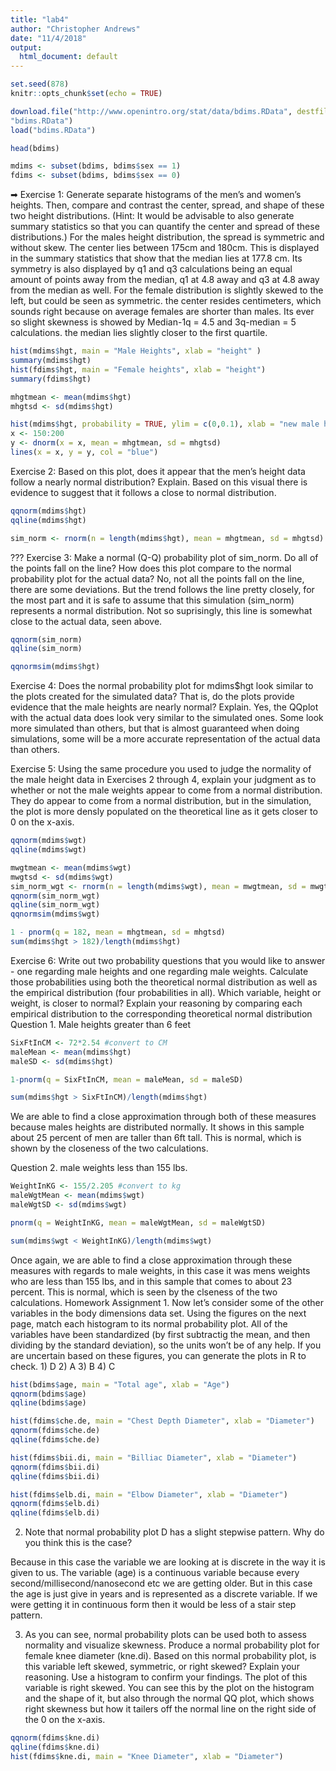 ```yaml
---
title: "lab4"
author: "Christopher Andrews"
date: "11/4/2018"
output:
  html_document: default
---
```


```r
set.seed(878)
knitr::opts_chunk$set(echo = TRUE)

```

```r
download.file("http://www.openintro.org/stat/data/bdims.RData", destfile =
"bdims.RData")
load("bdims.RData")
```

```r
head(bdims)
```

```r
mdims <- subset(bdims, bdims$sex == 1)
fdims <- subset(bdims, bdims$sex == 0)
```

➡ Exercise 1: Generate separate histograms of the men’s and women’s heights. Then,
compare and contrast the center, spread, and shape of these two height distributions. (Hint:
It would be advisable to also generate summary statistics so that you can quantify the
center and spread of these distributions.)
For the males height distribution, the spread is symmetric and without skew. The center lies between 175cm and 180cm. This is displayed in the summary statistics that show that the median lies at 177.8 cm. Its symmetry is also displayed by q1 and q3 calculations being an equal amount of points away from the median, q1 at 4.8 away and q3 at 4.8 away from the median as well.
For the female distribution is slightly skewed to the left, but could be seen as symmetric. the center resides centimeters, which sounds right because on average females are shorter than males. Its ever so slight skewness is showed by Median-1q = 4.5 and 3q-median = 5 calculations. the median lies slightly closer to the first quartile.


```r
hist(mdims$hgt, main = "Male Heights", xlab = "height" )
summary(mdims$hgt)
hist(fdims$hgt, main = "Female heights", xlab = "height")
summary(fdims$hgt)
```

```r
mhgtmean <- mean(mdims$hgt)
mhgtsd <- sd(mdims$hgt)
```
```r
hist(mdims$hgt, probability = TRUE, ylim = c(0,0.1), xlab = "new male heights")
x <- 150:200
y <- dnorm(x = x, mean = mhgtmean, sd = mhgtsd)
lines(x = x, y = y, col = "blue")
```

Exercise 2: Based on this plot, does it appear that the men's height data follow a nearly normal
distribution? Explain.
Based on this visual there is evidence to suggest that it follows a close to normal distribution.


```r
qqnorm(mdims$hgt)
qqline(mdims$hgt)
```

```r
sim_norm <- rnorm(n = length(mdims$hgt), mean = mhgtmean, sd = mhgtsd)
```
??? Exercise 3: Make a normal (Q-Q) probability plot of sim_norm. Do all of the points fall
on the line? How does this plot compare to the normal probability plot for the actual data?
No, not all the points fall on the line, there are some deviations. But the trend follows the line pretty closely, for the most part and it is safe to assume that this simulation (sim_norm) represents a normal distribution. Not so suprisingly, this line is somewhat close to the actual data, seen above.
```r
qqnorm(sim_norm)
qqline(sim_norm)
```
```r
qqnormsim(mdims$hgt)
```

 Exercise 4: Does the normal probability plot for mdims$hgt look similar to the plots
created for the simulated data? That is, do the plots provide evidence that the male heights
are nearly normal? Explain.
Yes, the QQplot with the actual data does look very similar to the simulated ones. Some look more simulated than others, but that is almost guaranteed when doing simulations, some will be a more accurate representation of the actual data than others.

Exercise 5: Using the same procedure you used to judge the normality of the male height
data in Exercises 2 through 4, explain your judgment as to whether or not the male weights
appear to come from a normal distribution. 
They do appear to come from a normal distribution, but in the simulation, the plot is more densly populated on the theoretical line as it gets closer to 0 on the x-axis.
```r
qqnorm(mdims$wgt)
qqline(mdims$wgt)
```

```r
mwgtmean <- mean(mdims$wgt)
mwgtsd <- sd(mdims$wgt)
sim_norm_wgt <- rnorm(n = length(mdims$wgt), mean = mwgtmean, sd = mwgtsd)
qqnorm(sim_norm_wgt)
qqline(sim_norm_wgt)
qqnormsim(mdims$wgt)
```
```r
1 - pnorm(q = 182, mean = mhgtmean, sd = mhgtsd)
sum(mdims$hgt > 182)/length(mdims$hgt)
```
Exercise 6: Write out two probability questions that you would like to answer - one
regarding male heights and one regarding male weights. Calculate those probabilities using
both the theoretical normal distribution as well as the empirical distribution (four
probabilities in all). Which variable, height or weight, is closer to normal? Explain your
reasoning by comparing each empirical distribution to the corresponding theoretical normal
distribution
Question 1. Male heights greater than 6 feet
```r
SixFtInCM <- 72*2.54 #convert to CM
maleMean <- mean(mdims$hgt)
maleSD <- sd(mdims$hgt)
```

```r
1-pnorm(q = SixFtInCM, mean = maleMean, sd = maleSD)
```
```r
sum(mdims$hgt > SixFtInCM)/length(mdims$hgt)
```
We are able to find a close approximation through both of these measures because males heights are distributed normally.
It shows in this sample about 25 percent of men are taller than 6ft tall.
This is normal, which is shown by the closeness of the two calculations.

Question 2. male weights less than 155 lbs.
```r
WeightInKG <- 155/2.205 #convert to kg
maleWgtMean <- mean(mdims$wgt)
maleWgtSD <- sd(mdims$wgt)
```

```r
pnorm(q = WeightInKG, mean = maleWgtMean, sd = maleWgtSD)
```
```r
sum(mdims$wgt < WeightInKG)/length(mdims$wgt)
```
Once again, we are able to find a close approximation through these measures with regards to male weights, in this case it was mens weights who are less than 155 lbs, and in this sample that comes to about 23 percent.
This is normal, which is seen by the clseness of the two calculations.
Homework Assignment
1. Now let's consider some of the other variables in the body dimensions data set. Using the figures on the
next page, match each histogram to its normal probability plot. All of the variables have been
standardized (by first subtractig the mean, and then dividing by the standard deviation), so the units won't
be of any help. If you are uncertain based on these figures, you can generate the plots in R to check.
  1) D
  2) A
  3) B
  4) C
```r
hist(bdims$age, main = "Total age", xlab = "Age")
qqnorm(bdims$age)
qqline(bdims$age)
```
```r
hist(fdims$che.de, main = "Chest Depth Diameter", xlab = "Diameter")
qqnorm(fdims$che.de)
qqline(fdims$che.de)
```
```r
hist(fdims$bii.di, main = "Billiac Diameter", xlab = "Diameter")
qqnorm(fdims$bii.di)
qqline(fdims$bii.di)
```

```r
hist(fdims$elb.di, main = "Elbow Diameter", xlab = "Diameter")
qqnorm(fdims$elb.di)
qqline(fdims$elb.di)
```

2. Note that normal probability plot D has a slight stepwise pattern. Why do you think this is the case?

Because in this case the variable we are looking at is discrete in the way it is given to us. The variable (age) is a continuous variable because every second/millisecond/nanosecond etc we are getting older. But in this case the age is just give in years and is represented as a discrete variable. If we were getting it in continuous form then it would be less of a stair step pattern.

3. As you can see, normal probability plots can be used both to assess normality and visualize skewness.
Produce a normal probability plot for female knee diameter (kne.di). Based on this normal probability
plot, is this variable left skewed, symmetric, or right skewed? Explain your reasoning. Use a histogram
to confirm your findings.
The plot of this variable is right skewed. You can see this by the plot on the histogram and the shape of it, but also through the normal QQ plot, which shows right skewness but how it tailers off the normal line on the right side of the 0 on the x-axis.
```r

qqnorm(fdims$kne.di)
qqline(fdims$kne.di)
hist(fdims$kne.di, main = "Knee Diameter", xlab = "Diameter")
```

